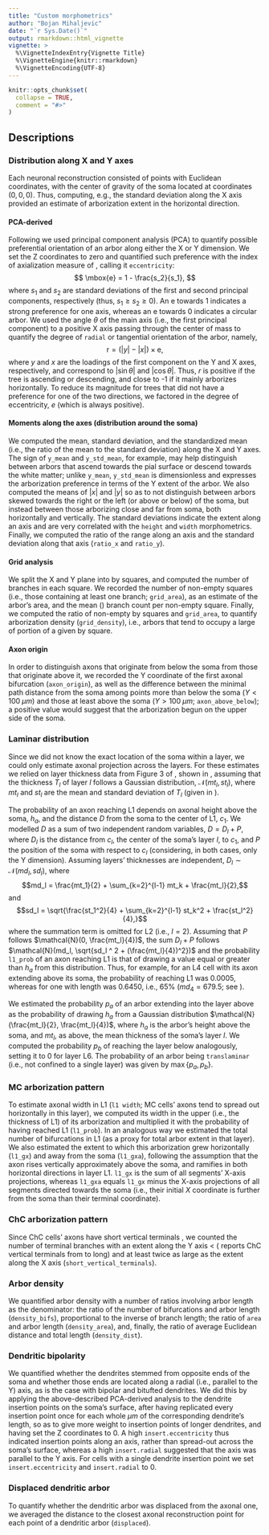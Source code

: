 ```yaml
---
title: "Custom morphometrics"
author: "Bojan Mihaljevic"
date: "`r Sys.Date()`"
output: rmarkdown::html_vignette
vignette: >
  %\VignetteIndexEntry{Vignette Title}
  %\VignetteEngine{knitr::rmarkdown}
  %\VignetteEncoding{UTF-8}
---
```


```r
knitr::opts_chunk$set(
  collapse = TRUE,
  comment = "#>"
)
```




## Descriptions 

### Distribution along X and Y axes 
Each neuronal reconstruction consisted of points with Euclidean coordinates, with the center of gravity of the soma located at coordinates $(0,0,0)$. Thus, computing, e.g., the standard deviation along the X axis provided an estimate of arborization extent in the horizontal direction.

#### PCA-derived 
Following \cite{Yelnik1983neurosciencemethods} we used principal component analysis (PCA) to quantify possible preferential orientation of an arbor along either the X or Y dimension. We set the Z coordinates to zero and quantified such preference with the index of axialization measure of \cite{Yelnik1983neurosciencemethods}, calling it `eccentricity`:
$$
\mbox{e} = 1 - \frac{s_2}{s_1},
$$ 
where $s_1$ and $s_2$ are standard deviations of the first and second principal components, respectively (thus, $s_1 \geq s_2 \geq 0$). An $\mbox{e}$ towards 1 indicates a strong preference for one axis, whereas an $\mbox{e}$ towards 0 indicates a circular arbor. We used the angle $\theta$ of the main axis (i.e., the first principal component) to a positive X axis passing through the center of mass to quantify the degree of `radial` or tangential orientation of the arbor, namely, 
$$
\mbox{r} = (|y| - |x|) \times \mbox{e}, 
$$
where $y$ and $x$ are the loadings of the first component on the Y and X axes, respectively, and correspond to $|\sin \theta|$ and $|\cos \theta|$. Thus, $r$ is positive if the tree is ascending or descending, and close to -1 if it mainly arborizes horizontally. To reduce its magnitude for trees that did not have a preference for one of the two directions, we factored in the degree of eccentricity, $e$ (which is always positive). <!-- **This is virtually identical to the ratio of the angles of the standard deviations of X**  -->

#### Moments along the axes (distribution around the soma)
We computed the mean, standard deviation, and the standardized mean (i.e., the ratio of the mean to the standard deviation) along the X and Y axes. The sign of `y_mean` and `y_std_mean`, for example, may help distinguish between arbors that ascend towards the pial surface or descend towards the white matter; unlike `y_mean`, `y_std_mean` is dimensionless and expresses the arborization preference in terms of the Y extent of the arbor. We also computed the means of $|x|$ and $|y|$ so as to not distinguish between arbors skewed towards the right or the left (or above or below) of the soma, but instead between those arborizing close and far from soma, both horizontally and vertically. The standard deviations indicate the extent along an axis and are very correlated with the `height` and `width` morphometrics. Finally, we computed the ratio of the range along an axis and the standard deviation along that axis (`ratio_x` and `ratio_y`). 

#### Grid analysis
We split the X and Y plane into \mcrs{20} by \mcrs{20} squares, and computed the number of branches in each square. We recorded the number of non-empty squares (i.e., those containing at least one branch; `grid_area`), as an estimate of the arbor's area, and the mean (\texttt{grid\_mean}) branch count per non-empty square. Finally, we computed the ratio of non-empty \mcrs{100} by \mcrs{100} squares and `grid_area`, to quantify arborization density (`grid_density`), i.e., arbors that tend to occupy a large of portion of a given \mcrs{100} by \mcrs{100} square. 

#### Axon origin
In order to distinguish axons that originate from below the soma from those that originate above it, we recorded the Y coordinate of the first axonal bifurcation (`axon_origin`), as well as the difference between the minimal path distance from the soma among points more than \mcrs{100} below the soma ($Y < 100 \; \mu m$) and those at least \mcrs{100} above the soma ($Y > 100 \; \mu m$; `axon_above_below`); a positive value would suggest that the arborization begun on the upper side of the soma. 

### Laminar distribution 
Since we did not know the exact location of the soma within a layer, we could only estimate axonal projection across the layers. For these estimates we relied on layer thickness data from Figure 3 of \cite{Markram2015}, shown in \rtbl{layer-thickness}, assuming that the thickness $T_l$ of layer $l$ follows a Gaussian distribution, $\mathcal{N}(mt_l, st_l)$, where $mt_l$ and $st_l$ are the mean and standard deviation of $T_l$ (given in \rtbl{layer-thickness}).  

The probability of an axon reaching L1 depends on axonal height above the soma, $h_a$, and the distance $D$ from the soma to the center of L1, $c_1$. We modelled $D$ as a sum of two independent random variables, $D = D_l + P$, where $D_l$ is the distance from $c_l$, the center of the soma's layer $l$, to $c_1$, and $P$ the position of the soma with respect to $c_l$ (considering, in both cases, only the Y dimension). Assuming layers' thicknesses are independent, $D_l \sim \mathcal{N}(md_l, sd_l)$, where $$md_l = \frac{mt_1}{2} + \sum_{k=2}^{l-1} mt_k + \frac{mt_l}{2},$$  and $$sd_l = \sqrt{\frac{st_1^2}{4} + \sum_{k=2}^{l-1} st_k^2 + \frac{st_l^2}{4},}$$ where the summation term is omitted for L2 (i.e., $l = 2$). Assuming that $P$ follows $\mathcal{N}(0, \frac{mt_l}{4})$, the sum $D_l + P$ follows $\mathcal{N}(md_l, \sqrt{sd_l ^ 2 + (\frac{mt_l}{4})^2})$ and the probability `l1_prob` of an axon reaching L1 is that of drawing a value equal or greater than $h_a$ from this distribution. Thus, for example, for an L4 cell with its axon extending \mcrs{500} above its soma, the probability of reaching L1 was 0.0005, whereas for one with length \mcrs{700} was 0.6450, i.e., 65% ($md_4 = 679.5$; see \rtbl{layer-thickness}).  <!-- (this includes the entire layer within the central 95% of the probability mass) -->

\input{tex/layer-thickness.tex} 

We estimated the probability $p_a$ of an arbor extending into the layer above as the probability of drawing $h_a$ from a Gaussian distribution $\mathcal{N}(\frac{mt_l}{2}, \frac{mt_l}{4})$, where $h_a$ is the arbor's height above the soma, and $mt_l$, as above, the mean thickness of the soma's layer $l$. We computed the probability $p_b$ of reaching the layer below analogously, setting it to 0 for layer L6. The probability of an arbor being `translaminar` (i.e., not confined to a single layer) was given by $\max\{p_a, p_b\}$.  
 
### MC arborization pattern
To estimate axonal width in L1 (`l1 width`; MC cells' axons tend to spread out horizontally in this layer), we computed its width in the upper \mcrs{165} (i.e., the thickness of L1) of its arborization and multiplied it with the probability of having reached L1 (`l1_prob`). In an analogous way we estimated the total number of bifurcations in L1 (as a proxy for total arbor extent in that layer). We also estimated the extent to which this arborization grew horizontally (`l1_gx`) and away from the soma (`l1_gxa`), following the assumption that the axon rises vertically approximately above the soma, and ramifies in both horizontal directions in layer L1. `l1_gx` is the sum of all segments' X-axis projections, whereas `l1_gxa` equals `l1_gx` minus the X-axis projections of all segments directed towards the soma (i.e., their initial $X$ coordinate is further from the soma than their terminal coordinate). 

### ChC arborization pattern
Since ChC cells' axons have short vertical terminals \citep{Markram2004,Somogyi1977}, we counted the number of terminal branches with an extent along the Y axis < \mcrs{50} (\cite{Somogyi1977} reports ChC vertical terminals from \mcrs{10} to \mcrs{50} long) and at least twice as large as the extent along the X axis (`short_vertical_terminals`).  

### Arbor density  
We quantified arbor density with a number of ratios involving arbor length as the denominator: the ratio of the number of bifurcations and arbor length (`density_bifs`), proportional to the inverse of branch length; the ratio of `area` and arbor length (`density_area`), and, finally, the ratio of average Euclidean distance and total length (`density_dist`).  

### Dendritic bipolarity 
We quantified whether the dendrites stemmed from opposite ends of the soma and whether those ends are located along a radial (i.e., parallel to the Y) axis, as is the case with bipolar and bitufted dendrites. We did this by applying the above-described PCA-derived analysis to the dendrite insertion points on the soma's surface, after having replicated every insertion point once for each whole $\mu m$ of the corresponding dendrite's length, so as to give more weight to insertion points of longer dendrites, and having set the Z coordinates to 0. A high `insert.eccentricity` thus indicated insertion points along an axis, rather than spread-out across the soma's surface, whereas a high `insert.radial` suggested that the axis was parallel to the Y axis. For cells with a single dendrite insertion point we set `insert.eccentricity` and `insert.radial` to 0. 

### Displaced dendritic arbor 
To quantify whether the dendritic arbor was displaced \citep{DeFelipe2013} from the axonal one, we averaged the distance to the closest axonal reconstruction point for each point of a dendritic arbor (`displaced`). 


